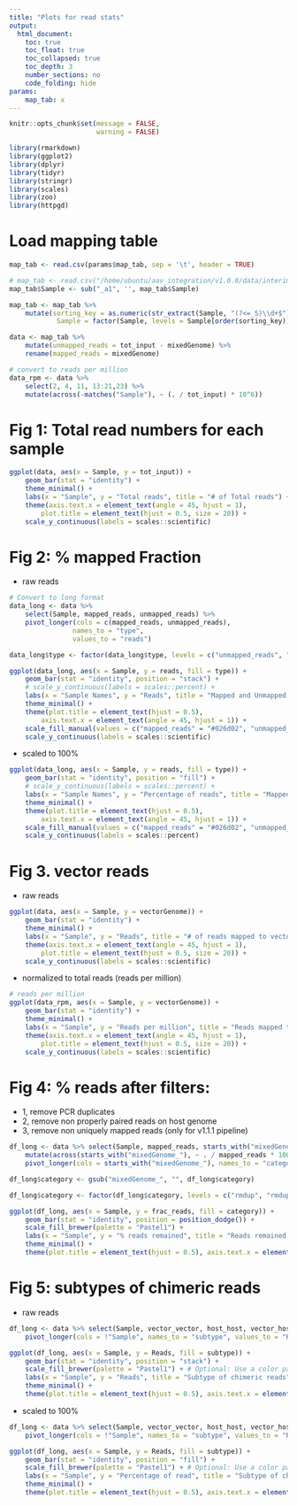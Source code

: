 ```yaml
---
title: "Plots for read stats"
output:
  html_document:
    toc: true
    toc_float: true
    toc_collapsed: true
    toc_depth: 3
    number_sections: no
    code_folding: hide
params:
    map_tab: x
---
```


```r
knitr::opts_chunk$set(message = FALSE,
                      warning = FALSE)
```

```r
library(rmarkdown)
library(ggplot2)
library(dplyr)
library(tidyr)
library(stringr)
library(scales)
library(zoo)
library(httpgd)
```

# Load mapping table
```r
map_tab <- read.csv(params$map_tab, sep = '\t', header = TRUE)

# map_tab <- read.csv("/home/ubuntu/aav_integration/v1.0.0/data/interim/shortRead/240112_VH00163_77_AAF5V37M5__mapped_table.tsv", sep = '\t', header = TRUE)
map_tab$Sample <- sub("_a1", '', map_tab$Sample)

map_tab <- map_tab %>% 
    mutate(sorting_key = as.numeric(str_extract(Sample, "(?<=_S)\\d+$")),
            Sample = factor(Sample, levels = Sample[order(sorting_key)]))

data <- map_tab %>%
    mutate(unmapped_reads = tot_input - mixedGenome) %>%
    rename(mapped_reads = mixedGenome)

# convert to reads per million
data_rpm <- data %>% 
    select(2, 4, 11, 13:21,23) %>%
    mutate(across(-matches("Sample"), ~ (. / tot_input) * 10^6))
```

# Fig 1: Total read numbers for each sample 
```r
ggplot(data, aes(x = Sample, y = tot_input)) + 
    geom_bar(stat = "identity") +
    theme_minimal() +
    labs(x = "Sample", y = "Total reads", title = "# of Total reads") +
    theme(axis.text.x = element_text(angle = 45, hjust = 1),
        plot.title = element_text(hjust = 0.5, size = 20)) +
    scale_y_continuous(labels = scales::scientific)

```

# Fig 2: % mapped Fraction 
- raw reads  
```r

# Convert to long format
data_long <- data %>%
    select(Sample, mapped_reads, unmapped_reads) %>%
    pivot_longer(cols = c(mapped_reads, unmapped_reads),
                names_to = "type",
                values_to = "reads")

data_long$type <- factor(data_long$type, levels = c("unmapped_reads", "mapped_reads"))

ggplot(data_long, aes(x = Sample, y = reads, fill = type)) +
    geom_bar(stat = "identity", position = "stack") +
    # scale_y_continuous(labels = scales::percent) +
    labs(x = "Sample Names", y = "Reads", title = "Mapped and Unmapped Reads") +
    theme_minimal() +
    theme(plot.title = element_text(hjust = 0.5),
        axis.text.x = element_text(angle = 45, hjust = 1)) +
    scale_fill_manual(values = c("mapped_reads" = "#026d02", "unmapped_reads" = "#d70707")) +
    scale_y_continuous(labels = scales::scientific)
```

- scaled to 100%  
```r
ggplot(data_long, aes(x = Sample, y = reads, fill = type)) +
    geom_bar(stat = "identity", position = "fill") +
    # scale_y_continuous(labels = scales::percent) +
    labs(x = "Sample Names", y = "Percentage of reads", title = "Mapped and Unmapped Reads") +
    theme_minimal() +
    theme(plot.title = element_text(hjust = 0.5),
        axis.text.x = element_text(angle = 45, hjust = 1)) +
    scale_fill_manual(values = c("mapped_reads" = "#026d02", "unmapped_reads" = "#d70707")) +
    scale_y_continuous(labels = scales::percent)


```


# Fig 3. vector reads
- raw reads  
```r
ggplot(data, aes(x = Sample, y = vectorGenome)) + 
    geom_bar(stat = "identity") +
    theme_minimal() +
    labs(x = "Sample", y = "Reads", title = "# of reads mapped to vector") +
    theme(axis.text.x = element_text(angle = 45, hjust = 1),
        plot.title = element_text(hjust = 0.5, size = 20)) +
    scale_y_continuous(labels = scales::scientific)
```

- normalized to total reads (reads per million)  
```r
# reads per million
ggplot(data_rpm, aes(x = Sample, y = vectorGenome)) + 
    geom_bar(stat = "identity") +
    theme_minimal() +
    labs(x = "Sample", y = "Reads per million", title = "Reads mapped to vector (RPM)") +
    theme(axis.text.x = element_text(angle = 45, hjust = 1),
        plot.title = element_text(hjust = 0.5, size = 20)) +
    scale_y_continuous(labels = scales::scientific)
```

# Fig 4: % reads after filters:  
- 1, remove PCR duplicates  
- 2, remove non properly paired reads on host genome 
- 3, remove non uniquely mapped reads (only for v1.1.1 pipeline)  

```r
df_long <- data %>% select(Sample, mapped_reads, starts_with("mixedGenome_")) %>% 
    mutate(across(starts_with("mixedGenome_"), ~ . / mapped_reads * 100)) %>%
    pivot_longer(cols = starts_with("mixedGenome_"), names_to = "category", values_to = "frac_reads")

df_long$category <- gsub("mixedGenome_", "", df_long$category)

df_long$category <- factor(df_long$category, levels = c("rmdup", "rmdup_paired"))

ggplot(df_long, aes(x = Sample, y = frac_reads, fill = category)) +
    geom_bar(stat = "identity", position = position_dodge()) +
    scale_fill_brewer(palette = "Pastel1") +
    labs(x = "Sample", y = "% reads remained", title = "Reads remained after filters") +
    theme_minimal() +
    theme(plot.title = element_text(hjust = 0.5), axis.text.x = element_text(angle = 45, hjust = 1))

```


# Fig 5: subtypes of chimeric reads
- raw reads  
```r
df_long <- data %>% select(Sample, vector_vector, host_host, vector_host) %>%
    pivot_longer(cols = !"Sample", names_to = "subtype", values_to = "Reads")

ggplot(df_long, aes(x = Sample, y = Reads, fill = subtype)) +
    geom_bar(stat = "identity", position = "stack") +
    scale_fill_brewer(palette = "Pastel1") + # Optional: Use a color palette
    labs(x = "Sample", y = "Reads", title = "Subtype of chimeric reads") +
    theme_minimal() +
    theme(plot.title = element_text(hjust = 0.5), axis.text.x = element_text(angle = 45, hjust = 1))

```

- scaled to 100%  
```r
df_long <- data %>% select(Sample, vector_vector, host_host, vector_host) %>%
    pivot_longer(cols = !"Sample", names_to = "subtype", values_to = "Reads")

ggplot(df_long, aes(x = Sample, y = Reads, fill = subtype)) +
    geom_bar(stat = "identity", position = "fill") +
    scale_fill_brewer(palette = "Pastel1") + # Optional: Use a color palette
    labs(x = "Sample", y = "Percentage of read", title = "Subtype of chimeric reads") +
    theme_minimal() +
    theme(plot.title = element_text(hjust = 0.5), axis.text.x = element_text(angle = 45, hjust = 1))

```
